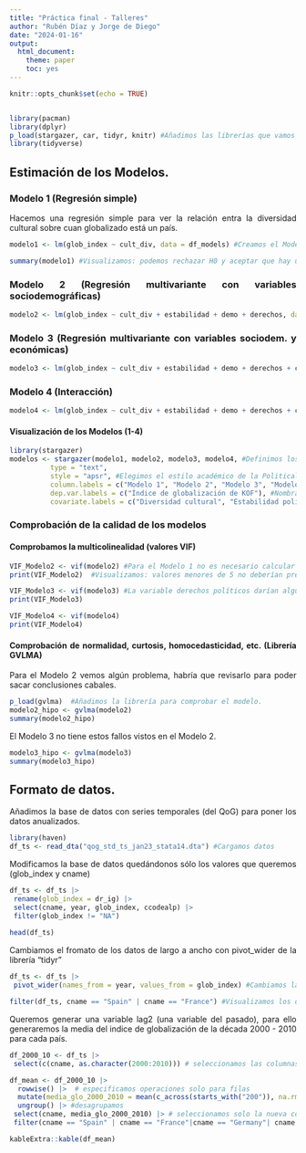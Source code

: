 ---
title: "Práctica final - Talleres"
author: "Rubén Díaz y Jorge de Diego"
date: "2024-01-16"
output: 
  html_document:
    theme: paper
    toc: yes
---
<style>
body {
text-align: justify}
</style>

```{r setup, include=FALSE}
knitr::opts_chunk$set(echo = TRUE)
```

```{r, warning = FALSE}

```

```{r}
library(pacman)
library(dplyr)
p_load(stargazer, car, tidyr, knitr) #Añadimos las librerías que vamos a usar a mayores que las vistas en el Script 1
library(tidyverse)
```


## Estimación de los Modelos.
### Modelo 1 (Regresión simple)
Hacemos una regresión simple para ver la relación entra la diversidad cultural sobre cuan globalizado está un país.

```{r}
modelo1 <- lm(glob_index ~ cult_div, data = df_models) #Creamos el Modelo 1 donde establecemos una regresión lineal con el índice de globalización como variable dependiente y la fragmentación cultural como variable dependiente.

summary(modelo1) #Visualizamos: podemos rechazar H0 y aceptar que hay una relación significativa (con un nivel de confianza del 99.9%) y negativa.
```

### Modelo 2 (Regresión multivariante con variables sociodemográficas)

```{r}
modelo2 <- lm(glob_index ~ cult_div + estabilidad + demo + derechos, data = df_models) #No visualizamos todos los modelos porque se hará posteriormente de forma conjunta; optimizamos espacio y facilitamos la lectura.
```

### Modelo 3 (Regresión multivariante con variables sociodem. y económicas)

```{r}
modelo3 <- lm(glob_index ~ cult_div + estabilidad + demo + derechos + cgini + idh + logistics_quality + trade_gdp_percent , data = df_models)
```

### Modelo 4 (Interacción)

```{r}
modelo4 <- lm(glob_index ~ cult_div + estabilidad + demo + derechos + cgini + logistics_quality + trade_gdp_percent * idh, data = df_models)
```

#### Visualización de los Modelos (1-4)

```{r}
library(stargazer)
modelos <- stargazer(modelo1, modelo2, modelo3, modelo4, #Definimos los modelos que queremos que aparezcan
          type = "text",
          style = "apsr", #Elegimos el estilo académico de la Political Science Review
          column.labels = c("Modelo 1", "Modelo 2", "Modelo 3", "Modelo 4"),
          dep.var.labels = c("Índice de globalización de KOF"), #Nombramos la V.D
          covariate.labels = c("Diversidad cultural", "Estabilidad política: Inestable", "Existencia de democracia: No.", "Derechos políticos", "Coef. Gini", "IDH: Bajo", "% PIB Comercio", "Calidad de la logística * IDH Bajo", "Calidad de la logística", "Constante")) #Nombramos las etiquetas.


```

### Comprobación de la calidad de los modelos

#### Comprobamos la multicolinealidad (valores VIF)

```{r}
VIF_Modelo2 <- vif(modelo2) #Para el Modelo 1 no es necesario calcular estos valores (solo hay 1 variable explicativa)
print(VIF_Modelo2)  #Visualizamos: valores menores de 5 no deberían preocuparnos.
```

```{r}
VIF_Modelo3 <- vif(modelo3) #La variable derechos políticos darían algunos pequeños problemas de multicolinealidad.
print(VIF_Modelo3)
```

```{r, warning = FALSE}
VIF_Modelo4 <- vif(modelo4)
print(VIF_Modelo4)
```

#### Comprobación de normalidad, curtosis, homocedasticidad, etc. (Librería GVLMA)

Para el Modelo 2 vemos algún problema, habría que revisarlo para poder sacar conclusiones cabales.
```{r}
p_load(gvlma)  #Añadimos la librería para comprobar el modelo.
modelo2_hipo <- gvlma(modelo2)
summary(modelo2_hipo)
```

El Modelo 3 no tiene estos fallos vistos en el Modelo 2.
```{r}
modelo3_hipo <- gvlma(modelo3)
summary(modelo3_hipo)
```


## Formato de datos.

Añadimos la base de datos con series temporales (del QoG) para poner los datos anualizados.

```{r}
library(haven)
df_ts <- read_dta("qog_std_ts_jan23_stata14.dta") #Cargamos datos
```

Modificamos la base de datos quedándonos sólo los valores que queremos (glob_index y cname)

```{r}
df_ts <- df_ts |> 
 rename(glob_index = dr_ig) |> 
 select(cname, year, glob_index, ccodealp) |> 
 filter(glob_index != "NA")
 
head(df_ts)
```

Cambiamos el fromato de los datos de largo a ancho con pivot_wider de la librería "tidyr"

```{r}
df_ts <- df_ts |> 
 pivot_wider(names_from = year, values_from = glob_index) #Cambiamos la unidad de observación de año-país a país

filter(df_ts, cname == "Spain" | cname == "France") #Visualizamos los datos en formato correcto para España y Francia
```

Queremos generar una variable lag2 (una variable del pasado), para ello generaremos la media del indice de globalización de la década 2000 - 2010 para cada país.

```{r}
df_2000_10 <- df_ts |> 
 select(c(cname, as.character(2000:2010))) # seleccionamos las columnas 2000 - 2010

df_mean <- df_2000_10 |> 
  rowwise() |>  # especificamos operaciones solo para filas
  mutate(media_glo_2000_2010 = mean(c_across(starts_with("200")), na.rm = TRUE)) |> #creamos la nueva variable con mutate y mean
  ungroup() |> #desagrupamos
 select(cname, media_glo_2000_2010) |> # seleccionamos solo la nueva columna
 filter(cname == "Spain" | cname == "France"|cname == "Germany"| cname == "Italy") # filtramos países

kableExtra::kable(df_mean)
```


